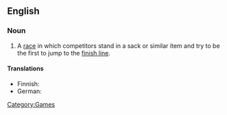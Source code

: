 ==English==

===Noun===
{{wikipedia}}
{{en-noun|sg=[[sack]] [[race]]}}

# A [[race]] in which competitors stand in a sack or similar item and try to be the first to jump to the [[finish line]].

====Translations====
{{trans-top|type of children's game}}
* Finnish: {{t|fi|pussijuoksu}}
* German: {{t-|de|Sackhüpfen|n}}
{{trans-mid}}
{{trans-bottom}}

[[Category:Games]]